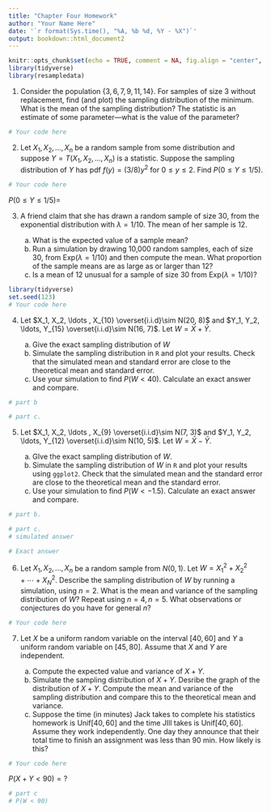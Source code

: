 ```yaml
---
title: "Chapter Four Homework"
author: "Your Name Here"
date: '`r format(Sys.time(), "%A, %b %d, %Y - %X")`'
output: bookdown::html_document2
---
```


```r
knitr::opts_chunk$set(echo = TRUE, comment = NA, fig.align = "center", warning = FALSE, message = FALSE)
library(tidyverse)
library(resampledata)
```

1. Consider the population $\{3, 6, 7, 9, 11, 14\}$.  For samples of size 3 without replacement, find (and plot) the sampling distribution of the minimum.  What is the mean of the sampling distribution?  The statistic is an estimate of some parameter---what is the value of the parameter?

```r
# Your code here
```


2.  Let $X_1, X_2, \ldots, X_n$ be a random sample from some distribution and suppose $Y = T(X_1, X_2, \ldots, X_n)$ is a statistic.  Suppose the sampling distribution of $Y$ has pdf $f(y) = (3/8)y^2$ for $0 \leq y \leq 2.$  Find $P(0 \leq Y \leq 1/5)$.

```r
# Your code here
```

$P(0 \leq Y \leq 1/5) =$


3. A friend claim that she has drawn a random sample of size 30, from the exponential distribution with $\lambda = 1/10$.  The mean of her sample is 12.

    a. What is the expected value of a sample mean?
    b. Run a simulation by drawing 10,000 random samples, each of size 30, from $\text{Exp}(\lambda = 1/10)$ and then compute the mean.  What proportion of the sample means are as large as or larger than 12?
    c. Is a mean of 12 unusual for a sample of size 30 from $\text{Exp}(\lambda = 1/10)$?
    



```r
library(tidyverse)
set.seed(123)
# Your code here
```

 
4. Let $X_1, X_2, \ldots , X_{10} \overset{i.i.d}\sim N(20, 8)$ and $Y_1, Y_2, \ldots, Y_{15} \overset{i.i.d}\sim N(16, 7)$.  Let $W = \bar{X} + \bar{Y}.$

      a. Give the exact sampling distribution of $W$
      b. Simulate the sampling distribution in `R` and plot your results.  Check that the simulated mean and standard error are close to the theoretical mean and standard error.
      c. Use your simulation to find $P(W < 40).$  Calculate an exact answer and compare.
      
    

```r
# part b
```

```r
# part c.
```

5. Let $X_1, X_2, \ldots , X_{9} \overset{i.i.d}\sim N(7, 3)$ and $Y_1, Y_2, \ldots, Y_{12} \overset{i.i.d}\sim N(10, 5)$.  Let $W = \bar{X} - \bar{Y}.$ 

      a.  GIve the exact sampling distribution of $W$.
      b. Simulate the sampling distribution of $W$ in `R` and plot your results using `ggplot2`.  Check that the simulated mean and the standard error are close to the theoretical mean and the standard error.
      c.  Use your simulation to find $P(W < -1.5)$.  Calculate an exact answer and compare.
      

```r
# part b.

# part c.
# simulated answer

# Exact answer

```
6.  Let $X_1, X_2, \ldots , X_n$ be a random sample from $N(0, 1)$.  Let $W = X_1^2 + X_2^2 + \cdots + X_N^2.$   Describe the sampling distribution of $W$ by running a simulation, using $n = 2.$  What is the mean and variance of the sampling distribution of $W$?  Repeat using $n = 4, n = 5.$  What observations or conjectures do you have for general $n$?

```r
# Your code here
```


7.  Let $X$ be a uniform random variable on the interval $[40, 60]$ and $Y$ a uniform random variable on $[45, 80].$  Assume that $X$ and $Y$ are independent.

      a. Compute the expected value and variance of $X + Y.$
      b. Simulate the sampling distribution of $X + Y.$  Desribe the graph of the distribution of $X + Y$.  Compute the mean and variance of the sampling distribution and compare this to the theoretical mean and variance.
      c.  Suppose the time (in minutes) Jack takes to complete his statistics homework is $\text{Unif}[40, 60]$ and the time JIll takes is $\text{Unif}[40, 60].$  Assume they work independently.  One day they announce that their total time to finish an assignment was less than 90 min.  How likely is this?
      


```r
# Your code here
```

$P(X + Y < 90) =?$

```r
# part c
# P(W < 90)
```


    